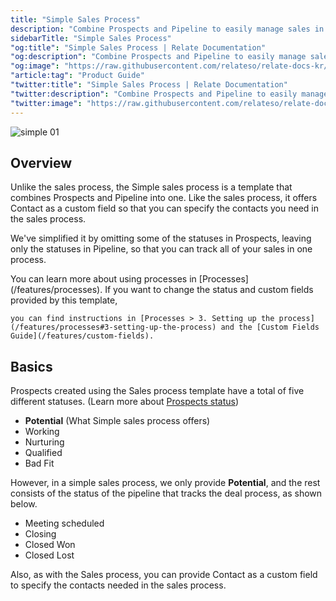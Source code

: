 ```yaml
---
title: "Simple Sales Process"
description: "Combine Prospects and Pipeline to easily manage sales in one process."
sidebarTitle: "Simple Sales Process"
"og:title": "Simple Sales Process | Relate Documentation"
"og:description": "Combine Prospects and Pipeline to easily manage sales in one process."
"og:image": "https://raw.githubusercontent.com/relateso/relate-docs-kr/main/docs/images/simple-simple.png"
"article:tag": "Product Guide"
"twitter:title": "Simple Sales Process | Relate Documentation"
"twitter:description": "Combine Prospects and Pipeline to easily manage sales in one process."
"twitter:image": "https://raw.githubusercontent.com/relateso/relate-docs-kr/main/docs/images/simple-simple.png"
---
```


![simple 01](/images/features/simple-simple.png)
## Overview
Unlike the sales process, the Simple sales process is a template that combines Prospects and Pipeline into one.
Like the sales process, it offers Contact as a custom field so that you can specify the contacts you need in the sales process.

We've simplified it by omitting some of the statuses in Prospects, leaving only the statuses in Pipeline, so that you can track all of your sales in one process.

<Note>
    You can learn more about using processes in [Processes](/features/processes).
</Note>

<Info>
    If you want to change the status and custom fields provided by this template,
    
    you can find instructions in [Processes > 3. Setting up the process](/features/processes#3-setting-up-the-process) and the [Custom Fields Guide](/features/custom-fields).
</Info>

## Basics
Prospects created using the Sales process template have a total of five different statuses. (Learn more about [Prospects status](/features/sales-processes#what-is-prospect-status))

- **Potential** (What Simple sales process offers)
- Working
- Nurturing
- Qualified
- Bad Fit

However, in a simple sales process, we only provide **Potential**, and the rest consists of the status of the pipeline that tracks the deal process, as shown below.
- Meeting scheduled
- Closing
- Closed Won
- Closed Lost

Also, as with the Sales process, you can provide Contact as a custom field to specify the contacts needed in the sales process.
